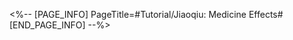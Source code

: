 <%-- [PAGE_INFO]
PageTitle=#Tutorial/Jiaoqiu: Medicine Effects#
[END_PAGE_INFO] --%>
{{Tutorial
|sort      = 816501
|title     = Jiaoqiu: Medicine Effects
|subtitle  = 
|type      = 
|about     = 
|image1    = Tutorial Jiaoqiu Medicine Effects 1.png{{subst:void|<!--$UPLOAD:<<SpriteOutput/TutorialPic/TutorialPage_816502.png>-<Tutorial Jiaoqiu Medicine Effects 1.png>>}}
|text1     = The assist effects provided by Jiaoqiu are only valid during a {{Color|h|nobold=1|specific time}}. Please arrange your training schedule accordingly.
}}